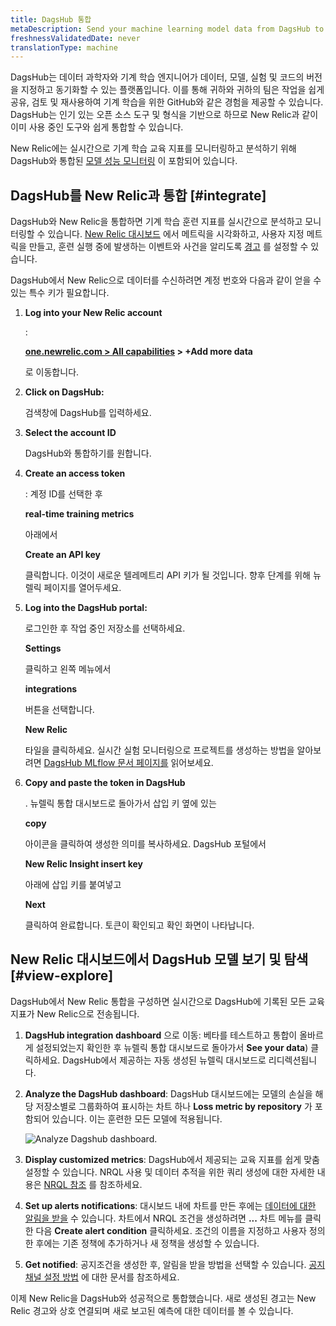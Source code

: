 ```yaml
---
title: DagsHub 통합
metaDescription: Send your machine learning model data from DagsHub to New Relic to understand your model's performance.
freshnessValidatedDate: never
translationType: machine
---
```



DagsHub는 데이터 과학자와 기계 학습 엔지니어가 데이터, 모델, 실험 및 코드의 버전을 지정하고 동기화할 수 있는 플랫폼입니다. 이를 통해 귀하와 귀하의 팀은 작업을 쉽게 공유, 검토 및 재사용하여 기계 학습을 위한 GitHub와 같은 경험을 제공할 수 있습니다. DagsHub는 인기 있는 오픈 소스 도구 및 형식을 기반으로 하므로 New Relic과 같이 이미 사용 중인 도구와 쉽게 통합할 수 있습니다.

New Relic에는 실시간으로 기계 학습 교육 지표를 모니터링하고 분석하기 위해 DagsHub와 통합된 [모델 성능 모니터링](/docs/alerts-applied-intelligence/mlops/get-started/intro-mlops/) 이 포함되어 있습니다.

## DagsHub를 New Relic과 통합 [#integrate]

DagsHub와 New Relic을 통합하면 기계 학습 훈련 지표를 실시간으로 분석하고 모니터링할 수 있습니다. [New Relic 대시보드](/docs/query-your-data/explore-query-data/dashboards/introduction-dashboards/) 에서 메트릭을 시각화하고, 사용자 지정 메트릭을 만들고, 훈련 실행 중에 발생하는 이벤트와 사건을 알리도록 [경고](/docs/alerts-applied-intelligence/new-relic-alerts/learn-alerts/introduction-alerts/) 를 설정할 수 있습니다.

DagsHub에서 New Relic으로 데이터를 수신하려면 계정 번호와 다음과 같이 얻을 수 있는 특수 키가 필요합니다.

1. <DNT>**Log into your New Relic account**</DNT>

   :

   <DNT>**[one.newrelic.com > All capabilities](https://one.newrelic.com/all-capabilities) > +Add more data**</DNT>

   로 이동합니다.

2. <DNT>**Click on DagsHub:**</DNT>

   검색창에 DagsHub를 입력하세요.

3. <DNT>**Select the account ID**</DNT>

   DagsHub와 통합하기를 원합니다.

4. <DNT>**Create an access token**</DNT>

   : 계정 ID를 선택한 후

   <DNT>**real-time training metrics**</DNT>

   아래에서

   <DNT>**Create an API key**</DNT>

   클릭합니다. 이것이 새로운 텔레메트리 API 키가 될 것입니다. 향후 단계를 위해 뉴렐릭 페이지를 열어두세요.

5. <DNT>**Log into the DagsHub portal:**</DNT>

   로그인한 후 작업 중인 저장소를 선택하세요.

   <DNT>**Settings**</DNT>

   클릭하고 왼쪽 메뉴에서

   <DNT>**integrations**</DNT>

   버튼을 선택합니다.

   <DNT>**New Relic**</DNT>

   타일을 클릭하세요. 실시간 실험 모니터링으로 프로젝트를 생성하는 방법을 알아보려면 [DagsHub MLflow 문서 페이지를](https://dagshub.com/docs/integration_guide/mlflow_tracking/) 읽어보세요.

6. <DNT>**Copy and paste the token in DagsHub**</DNT>

   . 뉴렐릭 통합 대시보드로 돌아가서 삽입 키 옆에 있는

   <DNT>**copy**</DNT>

   아이콘을 클릭하여 생성한 의미를 복사하세요. DagsHub 포털에서

   <DNT>**New Relic Insight insert key**</DNT>

   아래에 삽입 키를 붙여넣고

   <DNT>**Next**</DNT>

   클릭하여 완료합니다. 토큰이 확인되고 확인 화면이 나타납니다.

<InstallFeedback/>

## New Relic 대시보드에서 DagsHub 모델 보기 및 탐색 [#view-explore]

DagsHub에서 New Relic 통합을 구성하면 실시간으로 DagsHub에 기록된 모든 교육 지표가 New Relic으로 전송됩니다.

1. <DNT>**DagsHub integration dashboard**</DNT> 으로 이동: 베타를 테스트하고 통합이 올바르게 설정되었는지 확인한 후 뉴렐릭 통합 대시보드로 돌아가서 <DNT>**See your data**</DNT>) 클릭하세요. DagsHub에서 제공하는 자동 생성된 뉴렐릭 대시보드로 리디렉션됩니다.

2. <DNT>**Analyze the DagsHub dashboard**</DNT>: DagsHub 대시보드에는 모델의 손실을 해당 저장소별로 그룹화하여 표시하는 차트 하나 <DNT>**Loss metric by repository**</DNT> 가 포함되어 있습니다. 이는 훈련한 모든 모델에 적용됩니다.

   <img
     title="Analyze Dagshub dashboard"
     alt="Analyze Dagshub dashboard."
     src={modelperformancemonitoringDasgshubDashboard}
   />

3. <DNT>**Display customized metrics**</DNT>: DagsHub에서 제공되는 교육 지표를 쉽게 맞춤 설정할 수 있습니다. NRQL 사용 및 데이터 추적을 위한 쿼리 생성에 대한 자세한 내용은 [NRQL 참조](/docs/query-your-data/nrql-new-relic-query-language/get-started/nrql-syntax-clauses-functions/) 를 참조하세요.

4. <DNT>**Set up alerts notifications**</DNT>: 대시보드 내에 차트를 만든 후에는 [데이터에 대한 알림을 받을](/docs/alerts-applied-intelligence/new-relic-alerts/alert-policies/create-edit-or-find-alert-policy/) 수 있습니다. 차트에서 NRQL <InlinePopover type="alerts"/>조건을 생성하려면 <DNT>**...**</DNT> 차트 메뉴를 클릭한 다음 <DNT>**Create alert condition**</DNT> 클릭하세요. 조건의 이름을 지정하고 사용자 정의한 후에는 기존 정책에 추가하거나 새 정책을 생성할 수 있습니다.

5. <DNT>**Get notified**</DNT>: 공지조건을 생성한 후, 알림을 받을 방법을 선택할 수 있습니다. [공지 채널 설정 방법](/docs/alerts-applied-intelligence/new-relic-alerts/alert-notifications/notification-channels-control-where-send-alerts/) 에 대한 문서를 참조하세요.

이제 New Relic을 DagsHub와 성공적으로 통합했습니다. 새로 생성된 경고는 New Relic 경고와 상호 연결되며 새로 보고된 예측에 대한 데이터를 볼 수 있습니다.